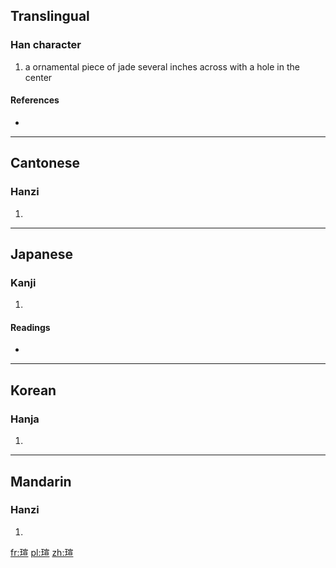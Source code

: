 ==Translingual==

===Han character===
{{Han char|rn=96|rad=玉|as=09|sn=13|four=1311<sub>6</sub>|canj=一土十一一 (MGJMM)}}

# a ornamental piece of jade several inches across with a hole in the center

====References====
* {{Han ref|kx=0736.200|dkj=21099|dj=1147.210|hdz=21128.080|uh=7444|ud=29764|bh=DEB1|bd=57009}}

----

==Cantonese==

===Hanzi===
{{yue-hanzi|jyut=|y=syun1}}

# {{defn|lang=yue|sort=玉09}}

----

==Japanese==

===Kanji===
{{ja-kanji|grade=|rs=玉09}}

# {{defn|lang=ja|sort=玉09}}

====Readings====
* {{ja-readings|on=[[せん]] (sen)|kun=|nanori=}}

----

==Korean==

===Hanja===
{{ko-hanja|hangeul=선|eumhun=|rv=seon|mr=sŏn|y=sen}}

# {{defn|lang=ko|sort=玉09}}

----

==Mandarin==

===Hanzi===
{{cmn-hanzi|pin=[[xuān]] ([[xuan1]])|wg=hsüan<sup>1</sup>}}

# {{defn|lang=cmn|sort=玉09}}

[[fr:瑄]]
[[pl:瑄]]
[[zh:瑄]]